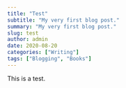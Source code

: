 ```yaml
---
title: "Test"
subtitle: "My very first blog post."
summary: "My very first blog post."
slug: test
author: admin
date: 2020-08-20
categories: ["Writing"]
tags: ["Blogging", "Books"]
---
```


This is a test.